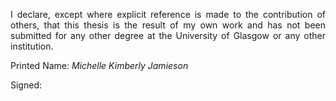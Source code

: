 <style>
body {
text-align: justify}
</style>

I declare, except where explicit reference is made to the contribution of others, that this thesis is the result of my own work and has not been submitted for any other degree at the University of Glasgow or any other institution. <br>

\bigskip
\bigskip
\bigskip
\bigskip
\bigskip

Printed Name: *Michelle Kimberly Jamieson*     
  
\bigskip
\bigskip
\bigskip
\bigskip
\bigskip


Signed:     
